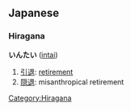 ==Japanese==
===Hiragana===
'''いんたい''' ([[intai]])
#[[引退]]: [[retirement]]
#[[隠退]]: misanthropical retirement

[[Category:Hiragana]]